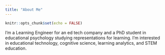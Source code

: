 ```yaml
---
title: "About Me"
---
```


```r
knitr::opts_chunk$set(echo = FALSE)
```

I'm a Learning Engineer for an ed tech company and a PhD student in educational psychology studying representations for learning. I'm interested in educational technology, cognitive science, learning analytics, and STEM education.





